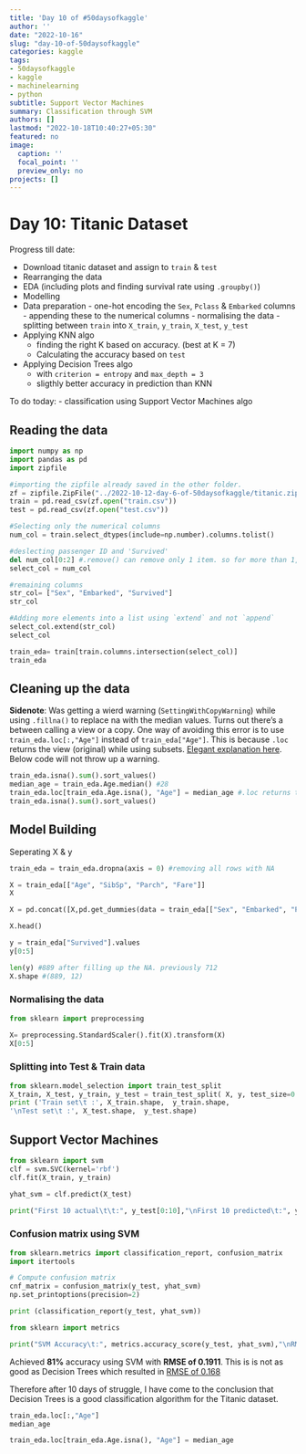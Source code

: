 ```yaml
---
title: 'Day 10 of #50daysofkaggle'
author: ''
date: "2022-10-16"
slug: "day-10-of-50daysofkaggle"
categories: kaggle
tags:
- 50daysofkaggle
- kaggle
- machinelearning
- python
subtitle: Support Vector Machines
summary: Classification through SVM
authors: []
lastmod: "2022-10-18T10:40:27+05:30"
featured: no
image:
  caption: ''
  focal_point: ''
  preview_only: no
projects: []
---
```

# Day 10: Titanic Dataset


Progress till date:

-   Download titanic dataset and assign to `train` & `test`
-   Rearranging the data
-   EDA (including plots and finding survival rate using `.groupby()`)
-   Modelling
  -  Data preparation
    -  one-hot encoding the `Sex`, `Pclass` & `Embarked` columns
    -  appending these to the numerical columns
    -  normalising the data
    -  splitting between `train` into `X_train`, `y_train`, `X_test`, `y_test`
  - Applying KNN algo
    -  finding the right K based on accuracy. (best at K = 7)
    -  Calculating the accuracy based on `test`
  - Applying Decision Trees algo
    -  with `criterion = entropy` and `max_depth = 3` 
    -  sligthly better accuracy in prediction than KNN
    
To do today:
- classification using Support Vector Machines algo

## Reading the data
```python
import numpy as np
import pandas as pd
import zipfile

#importing the zipfile already saved in the other folder. 
zf = zipfile.ZipFile("../2022-10-12-day-6-of-50daysofkaggle/titanic.zip")
train = pd.read_csv(zf.open("train.csv"))
test = pd.read_csv(zf.open("test.csv"))

#Selecting only the numerical columns
num_col = train.select_dtypes(include=np.number).columns.tolist()

#deslecting passenger ID and 'Survived' 
del num_col[0:2] #.remove() can remove only 1 item. so for more than 1, use for loop 
select_col = num_col

#remaining columns
str_col= ["Sex", "Embarked", "Survived"]
str_col

#Adding more elements into a list using `extend` and not `append`
select_col.extend(str_col)
select_col

train_eda= train[train.columns.intersection(select_col)]
train_eda
```


  
## Cleaning up the data

**Sidenote**: Was getting a wierd warning (`SettingWithCopyWarning`) while using `.fillna()` to replace na with the median values. Turns out there's a between calling a view or a copy. One way of avoiding this error is to use `train_eda.loc[:,"Age"]` instead of `train_eda["Age"]`. This is because `.loc` returns the view (original) while using subsets. [Elegant explanation here](https://stackoverflow.com/a/54914752/7938068 "Stockoverflow solution"). Below code will not throw up a warning. 
```python
train_eda.isna().sum().sort_values()
median_age = train_eda.Age.median() #28
train_eda.loc[train_eda.Age.isna(), "Age"] = median_age #.loc returns the view and doesn't throw warning msg
train_eda.isna().sum().sort_values()
```

## Model Building
Seperating X & y
```python
train_eda = train_eda.dropna(axis = 0) #removing all rows with NA

X = train_eda[["Age", "SibSp", "Parch", "Fare"]]
X

X = pd.concat([X,pd.get_dummies(data = train_eda[["Sex", "Embarked", "Pclass"]], columns = ["Sex", "Embarked", "Pclass"])], axis = 1)

X.head()

y = train_eda["Survived"].values
y[0:5]

len(y) #889 after filling up the NA. previously 712
X.shape #(889, 12)

```
### Normalising the data

```python
from sklearn import preprocessing

X= preprocessing.StandardScaler().fit(X).transform(X)
X[0:5]
```

### Splitting into Test & Train data

```python

from sklearn.model_selection import train_test_split
X_train, X_test, y_train, y_test = train_test_split( X, y, test_size=0.2, random_state=4)
print ('Train set\t :', X_train.shape,  y_train.shape,
'\nTest set\t :', X_test.shape,  y_test.shape)


```

## Support Vector Machines

```python
from sklearn import svm
clf = svm.SVC(kernel='rbf')
clf.fit(X_train, y_train) 

yhat_svm = clf.predict(X_test)

print("First 10 actual\t\t:", y_test[0:10],"\nFirst 10 predicted\t:", yhat_svm[0:10])

```
### Confusion matrix using SVM

```python
from sklearn.metrics import classification_report, confusion_matrix
import itertools

# Compute confusion matrix
cnf_matrix = confusion_matrix(y_test, yhat_svm)
np.set_printoptions(precision=2)

print (classification_report(y_test, yhat_svm))
```


```python
from sklearn import metrics

print("SVM Accuracy\t:", metrics.accuracy_score(y_test, yhat_svm),"\nRMSE\t\t:", metrics.mean_squared_error(y_test,yhat_svm),"\nNormalised RMSE\t:", metrics.mean_squared_error(y_test,yhat_svm)/np.std(y_test))
```
Achieved **81%** accuracy using SVM with **RMSE of 0.1911**. This is is not as good as Decision Trees which resulted in [RMSE of 0.168](https://www.ds-ramakant.com/post/day-8-of-kaggle/)

Therefore after 10 days of struggle, I have come to the conclusion that Decision Trees is a good classification algorithm for the Titanic dataset. 

```python
train_eda.loc[:,"Age"]
median_age

train_eda.loc[train_eda.Age.isna(), "Age"] = median_age

```

